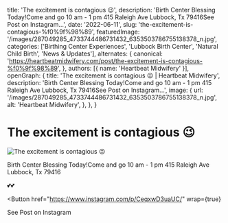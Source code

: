   title: 'The excitement is contagious 😉',
  description: 'Birth Center Blessing Today!Come and go 10 am - 1 pm 415 Raleigh Ave Lubbock, Tx 79416See Post on Instagram...',
  date: '2022-06-11',
  slug: 'the-excitement-is-contagious-%f0%9f%98%89',
  featuredImage: '/images/287049285_4733744486731432_6353503786755138378_n.jpg',
  categories: ['Birthing Center Experiences', 'Lubbock Birth Center', 'Natural Child Birth', 'News & Updates'],
  alternates: {
    canonical: 'https://heartbeatmidwifery.com/post/the-excitement-is-contagious-%f0%9f%98%89',
  },
  authors: [{ name: 'Heartbeat Midwifery' }],
  openGraph: {
    title: 'The excitement is contagious 😉 | Heartbeat Midwifery',
    description: 'Birth Center Blessing Today!Come and go 10 am - 1 pm 415 Raleigh Ave Lubbock, Tx 79416See Post on Instagram...',
    image: {
      url: '/images/287049285_4733744486731432_6353503786755138378_n.jpg',
      alt: 'Heartbeat Midwifery',
    },
  },
}


# The excitement is contagious 😉

<Image
  src="/images/287049285_4733744486731432_6353503786755138378_n.jpg"
  size="large"
  wrap={true}
  alt="The excitement is contagious 😉"
/>

Birth Center Blessing Today!Come and go 10 am - 1 pm 415 Raleigh Ave Lubbock, Tx 79416

💕💕

<Button
  href="https://www.instagram.com/p/CeqxwD3uaUC/"
  wrap={true}
>
  See Post on Instagram
</Button>
